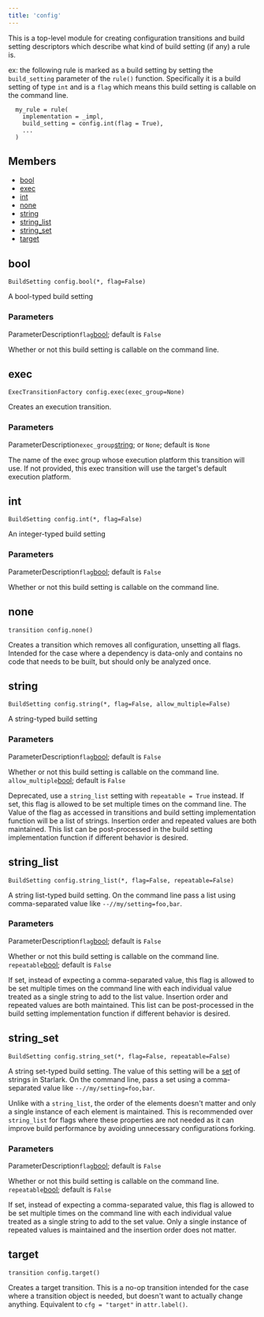 ```yaml
---
title: 'config'
---
```




This is a top-level module for creating configuration transitions and build setting descriptors which describe what kind of build setting (if any) a rule is.

ex: the following rule is marked as a build setting by setting the `build_setting` parameter of the `rule()` function. Specifically it is a build setting of type `int` and is a `flag` which means this build setting is callable on the command line.

```
  my_rule = rule(
    implementation = _impl,
    build_setting = config.int(flag = True),
    ...
  )
```

## Members

- [bool](#bool)
- [exec](#exec)
- [int](#int)
- [none](#none)
- [string](#string)
- [string\_list](#string_list)
- [string\_set](#string_set)
- [target](#target)

## bool

```
BuildSetting config.bool(*, flag=False)
```

 A bool-typed build setting


### Parameters

ParameterDescription`flag`[bool](../core/bool.html);
 default is `False`

 Whether or not this build setting is callable on the command line.


## exec

```
ExecTransitionFactory config.exec(exec_group=None)
```

 Creates an execution transition.


### Parameters

ParameterDescription`exec_group`[string](../core/string.html); or `None`;
 default is `None`

 The name of the exec group whose execution platform this transition will use. If not provided, this exec transition will use the target's default execution platform.


## int

```
BuildSetting config.int(*, flag=False)
```

 An integer-typed build setting


### Parameters

ParameterDescription`flag`[bool](../core/bool.html);
 default is `False`

 Whether or not this build setting is callable on the command line.


## none

```
transition config.none()
```

 Creates a transition which removes all configuration, unsetting all flags. Intended for the case where a dependency is data-only and contains no code that needs to be built, but should only be analyzed once.



## string

```
BuildSetting config.string(*, flag=False, allow_multiple=False)
```

 A string-typed build setting


### Parameters

ParameterDescription`flag`[bool](../core/bool.html);
 default is `False`

 Whether or not this build setting is callable on the command line.
 `allow_multiple`[bool](../core/bool.html);
 default is `False`

 Deprecated, use a `string_list` setting with `repeatable = True` instead. If set, this flag is allowed to be set multiple times on the command line. The Value of the flag as accessed in transitions and build setting implementation function will be a list of strings. Insertion order and repeated values are both maintained. This list can be post-processed in the build setting implementation function if different behavior is desired.


## string\_list

```
BuildSetting config.string_list(*, flag=False, repeatable=False)
```

 A string list-typed build setting. On the command line pass a list using comma-separated value like `--//my/setting=foo,bar`.


### Parameters

ParameterDescription`flag`[bool](../core/bool.html);
 default is `False`

 Whether or not this build setting is callable on the command line.
 `repeatable`[bool](../core/bool.html);
 default is `False`

 If set, instead of expecting a comma-separated value, this flag is allowed to be set multiple times on the command line with each individual value treated as a single string to add to the list value. Insertion order and repeated values are both maintained. This list can be post-processed in the build setting implementation function if different behavior is desired.


## string\_set

```
BuildSetting config.string_set(*, flag=False, repeatable=False)
```

 A string set-typed build setting. The value of this setting will be a [set](https://bazel.build/rules/lib/core/set) of strings in Starlark. On the command line, pass a set using a comma-separated value like `--//my/setting=foo,bar`.

Unlike with a `string_list`, the order of the elements doesn't matter and only a single instance of each element is maintained. This is recommended over `string_list` for flags where these properties are not needed as it can improve build performance by avoiding unnecessary configurations forking.


### Parameters

ParameterDescription`flag`[bool](../core/bool.html);
 default is `False`

 Whether or not this build setting is callable on the command line.
 `repeatable`[bool](../core/bool.html);
 default is `False`

 If set, instead of expecting a comma-separated value, this flag is allowed to be set multiple times on the command line with each individual value treated as a single string to add to the set value. Only a single instance of repeated values is maintained and the insertion order does not matter.


## target

```
transition config.target()
```

 Creates a target transition. This is a no-op transition intended for the case where a transition object is needed, but doesn't want to actually change anything. Equivalent to `cfg = "target"` in `attr.label()`.
